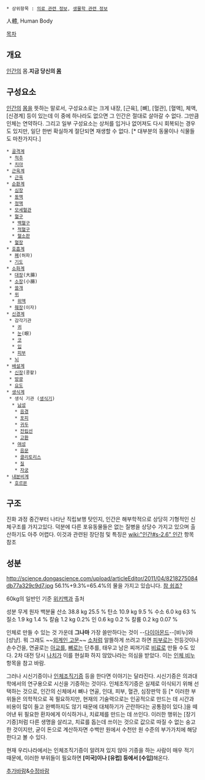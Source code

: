  * 상위항목 : [[의료 관련 정보]], [[생물학 관련 정보]]

人體, Human Body

[[목차]]
== 개요 ==
[[인간]]의 몸.'''지금 당신의 [[몸]]'''
== 구성요소 ==
[[인간]]의 [[몸]]을 뜻하는 말로서, 구성요소로는 크게 내장, [근육], [뼈], [혈관], [혈액], 체액, [신경계] 등이 있는데 이 중에 하나라도 없으면 그 인간은 절대로 살아갈 수 없다. 그만큼 인체는 연약하다. 그리고 일부 구성요소는 상처를 입거나 없어져도 다시 회복되는 경우도 있지만, 일단 한번 확실하게 절단되면 재생할 수 없다. [* 대부분의 동물이나 식물들도 마찬가지다.]


 * [[골격계]]
  * [[척추]]
  * [[치아]]
 * [[근육계]]
  * [[근육]]
 * [[순환계]]
  * [[심장]]
  * [[동맥]]
  * [[정맥]]
  * [[모세혈관]]
  * [[혈구]]
   * [[백혈구]]
   * [[적혈구]]
   * [[혈소판]]
  * [[혈장]]
 * [[호흡계]]
  * [[폐]](허파)
  * [[기도]]
 * [[소화계]]
  * [[대장]](大腸)
  * [[소장]](小腸) 
  * [[쓸개]]
  * [[위]]
   * [[위액]]
  * [[췌장]](이자) 
 * [[신경계]]
  * 감각기관
   * [[귀]]
   * [[눈]](眼)
   * [[코]]
   * [[입]]
   * [[피부]]
  * [[뇌]]
 * [[배설계]]
  * [[신장]](콩팥)
  * [[방광]]
  * [[요도]]
 * [[생식계]]
  * 생식 기관 ([[생식기]])
   * [[남성]]
    * [[음경]]
    * [[포피]]
    * [[귀두]]
    * [[전립선]]
    * [[고환]]
   * [[여성]]
    * [[음문]]
    * [[클리토리스]]
    * [[질]]
    * [[자궁]]
 * [[내분비계]]
  * [[호르몬]]


== 구조 ==
진화 과정 중간부터 나타난 직립보행 탓인지, 인간은 해부학적으로 상당히 기형적인 신체구조를 가지고있다. 덕분에 다른 포유동물들은 없는 질병을 상당수 가지고 있으며 출산하기도 아주 어렵다. 이것과 관련된 장단점 및 특징은 [[wiki:"인간#s-2.6" 인간]] 항목 참조

== 성분 ==
http://science.dongascience.com/upload/articleEditor/2011/04/8218275084db77a329c9d7.jpg
56.1%+9.3%=65.4%의 물을 가지고 있습니다. [[참 쉽죠?]]

60kg의 일반인 기준 [[위키백과]] 출처

성분	무게	원자 백분율
산소	38.8 kg	25.5 %
탄소	10.9 kg	9.5 %
수소	6.0 kg	63 %
질소	1.9 kg	1.4 %
칼슘	1.2 kg	0.2%
인	0.6 kg	0.2 %
칼륨	0.2 kg	0.07 %

인체로 만들 수 있는 것 가운데 '''그나마''' 가장 쓸만하다는 것이 --[[다이아몬드]]--[비누]와 [성냥]. 뭐 그래도 ~~[[외계인 고문]]~~ [[소]]처럼 알뜰하게 쓰려고 하면 [[피부]]로는 전등갓이나 손수건을, 연골로는 [[아교]]를, [[뼈]]로는 단추를, 태우고 남은 찌꺼기로 [[비료]]로 만들 수도 있다. 2차 대전 당시 [[나치]]가 이를 현실화 하지 않았나라는 의심을 받았다. 이는 [[인체 비누]] 항목을 참고 바람.

그러나 시신기증이나 [http://www.kost.or.kr/index.php?r=home&mod=new_kostcenter 인체조직기증] 등을 한다면 이야기는 달라진다. 시신기증은 의과대학에서의 연구용으로 시신을 기증하는 것이다. 인체조직기증은 실제로 이식되기 위해 선택하는 것으로, 인간의 신체에서 뼈나 연골, 인대, 피부, 혈관, 심장판막 등 [* 이러한 부위들은 의학적으로 꼭 필요하지만, 현재의 기술력으로는 인공적으로 만드는 데 시간과 비용이 많이 들고 완벽하지도 않기 때문에 대체하기가 곤란하다는 공통점이 있다.]을 떼어낸 뒤 필요한 환자에게 이식하거나, 치료제를 만드는 데 쓰인다. 이러한 행위는 [장기기증]처럼 다른 생명을 살리고, 치료를 돕는데 쓰이는 것으로 값으로 따질 수 없는 숭고한 것이지만, 굳이 돈으로 계산하자면 수백만 원에서 수천만 원 수준의 부가가치에 해당한다고 볼 수 있다.

현재 우리나라에서는 인체조직기증이 알려져 있지 않아 기증을 하는 사람이 매우 적기 때문에, 이러한 부위들이 필요하면 '''[미국]이나 [유럽] 등에서 [수입]'''해온다. 

[[추가바람]]&[[수정바람]]
